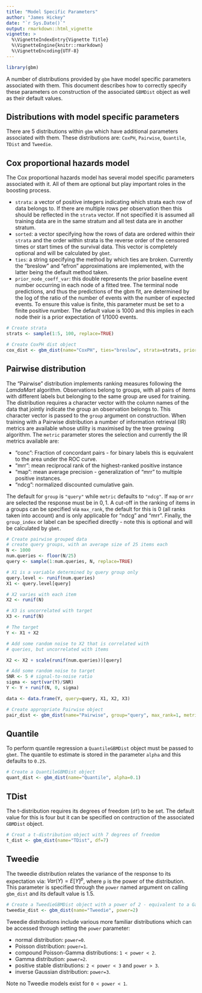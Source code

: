 ```yaml
---
title: "Model Specific Parameters"
author: "James Hickey"
date: "`r Sys.Date()`"
output: rmarkdown::html_vignette
vignette: >
  %\VignetteIndexEntry{Vignette Title}
  %\VignetteEngine{knitr::rmarkdown}
  %\VignetteEncoding{UTF-8}
---
```

```r
library(gbm)
```
A number of distributions provided by `gbm` have model specific parameters associated with them.  This 
document describes how to correctly specify these parameters on construction of the associated `GBMDist`
object as well as their default values.

## Distributions with model specific parameters
There are 5 distributions within `gbm` which have additional parameters associated with them.  These distributions are: `CoxPH`, `Pairwise`, `Quantile`, `TDist` and `Tweedie`.  

## Cox proportional hazards model
The Cox proportional hazards model has several model specific parameters associated with it.  All of them are optional but play important roles in the boosting process.

* `strata`: a vector of positive integers indicating which strata each row of data belongs to.  If there
are multiple rows per observation then this should be reflected in the `strata` vector.  If not specified it is assumed all training data are in the same stratum and all test data are in another stratum.
* `sorted`: a vector specifying how the rows of data are ordered within their `strata` and the order within strata is the reverse order of the censored times or start times of the survival data.  This vector is completely optional and will be calculated by `gbmt`.
* `ties`: a string specifying the method by which ties are broken.  Currently the "breslow" and "efron" approximations are implemented, with the latter being the default method taken.
* `prior_node_coeff_var`: this double represents the prior baseline event number occurring in each node of a fitted tree.  The terminal node predictions, and thus the predictions of the gbm fit, are determined by the log of the ratio of the number of events with the number of expected events.  To ensure this value is finite, this parameter must be set to a finite positive number.  The default value is 1000 and this implies in each node their is a prior expectation of 1/1000 events.

```r
# Create strata
strats <- sample(1:5, 100, replace=TRUE)

# Create CoxPH dist object
cox_dist <- gbm_dist(name="CoxPH", ties="breslow", strata=strats, prior_node_coeff_var=100)

```


## Pairwise distribution
The "Pairwise" distribution implements ranking measures following the *LamdaMart* algorithm.  Observations belong to groups, with all pairs of items with different labels but belonging to the same group are used for training.  The distribution requires a character vector with the column names of the data that jointly indicate the group an observation belongs to.  This character vector is passed to the `group` argument on construction.  When training with a Pairwise distribution a number of information retrieval (IR) metrics are available whose utility is maximised by the tree growing algorithm. The `metric` parameter stores the selection and currently the IR metrics available are:

* "conc": Fraction of concordant pairs - for binary labels this is equivalent to the area under the ROC curve.
* "mrr": mean reciprocal rank of the highest-ranked positive instance
* "map": mean average precision - generalization of "mrr" to multiple positive instances.
* "ndcg": normalized discounted cumulative gain.

The default for `group` is `"query"` while `metric` defaults to `"ndcg"`. If `map` or `mrr` are selected the response must be in ${0, 1}$.  A cut-off in the ranking of items in a groups can be specified via `max_rank`, the default for this is 0 (all ranks taken into account) and is only applicable for "ndcg" and "mrr".  Finally, the `group_index` or label can be specified directly - note this is optional and will be calculated by `gbmt`.

```r
# Create pairwise grouped data
# create query groups, with an average size of 25 items each
N <- 1000
num.queries <- floor(N/25)
query <- sample(1:num.queries, N, replace=TRUE)

# X1 is a variable determined by query group only
query.level <- runif(num.queries)
X1 <- query.level[query]

# X2 varies with each item
X2 <- runif(N)

# X3 is uncorrelated with target
X3 <- runif(N)

# The target
Y <- X1 + X2

# Add some random noise to X2 that is correlated with
# queries, but uncorrelated with items

X2 <- X2 + scale(runif(num.queries))[query]

# Add some random noise to target
SNR <- 5 # signal-to-noise ratio
sigma <- sqrt(var(Y)/SNR)
Y <- Y + runif(N, 0, sigma)

data <- data.frame(Y, query=query, X1, X2, X3)

# Create appropriate Pairwise object
pair_dist <- gbm_dist(name="Pairwise", group="query", max_rank=1, metric="ndcg")
```

## Quantile
To perform quantile regression a `QuantileGBMDist` object must be passed to `gbmt`.  The quantile to estimate is stored in the parameter `alpha` and this defaults to `0.25`.

```r
# Create a QuantileGBMDist object
quant_dist <- gbm_dist(name="Quantile", alpha=0.1)
```

## TDist
The t-distribution requires its degrees of freedom (`df`) to be set. The default value for this is four but it can be specified on contruction of the associated `GBMDist` object.

```r
# Creat a t-distribution object with 7 degrees of freedom
t_dist <- gbm_dist(name="TDist", df=7)
```

## Tweedie
The tweedie distribution relates the variance of the response to its expectation via: $Var(Y) = E[Y]^p$, where `p` is the power of the distribution.  This parameter is specified through the `power` named argument on calling `gbm_dist` and its default value is 1.5.

```r
# Create a TweedieGBMDist object with a power of 2 - equivalent to a Gamma distribution
tweedie_dist <- gbm_dist(name="Tweedie", power=2)
```

Tweedie distributions include various more familiar distributions which can be accessed through setting the `power` parameter:

* normal distribution: `power=0`.
* Poisson distribution: `power=1`.
* compound Poisson-Gamma distributions: `1 < power < 2`.
* Gamma distribution: `power=2`.
* positive stable distributions: `2 < power < 3` and `power > 3`.
* inverse Gaussian distribution: `power=3`.

Note no Tweedie models exist for `0 < power < 1`.